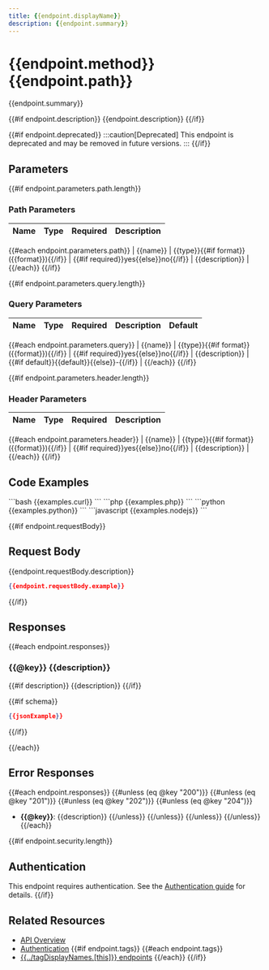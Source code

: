 ```yaml
---
title: {{endpoint.displayName}}
description: {{endpoint.summary}}
---
```


<!-- AUTO-GENERATED: Do not edit directly -->
<!-- Source: public/openapi/v1.yaml -->
<!-- Last updated: {{timestamp}} -->
<!-- Generator: scripts/generate-docs.js v1.0.0 -->


# {{endpoint.method}} {{endpoint.path}}

{{endpoint.summary}}

{{#if endpoint.description}}
{{endpoint.description}}
{{/if}}

{{#if endpoint.deprecated}}
:::caution[Deprecated]
This endpoint is deprecated and may be removed in future versions.
:::
{{/if}}

## Parameters

{{#if endpoint.parameters.path.length}}
### Path Parameters

| Name | Type | Required | Description |
|------|------|----------|-------------|
{{#each endpoint.parameters.path}}
| {{name}} | {{type}}{{#if format}} ({{format}}){{/if}} | {{#if required}}yes{{else}}no{{/if}} | {{description}} |
{{/each}}
{{/if}}

{{#if endpoint.parameters.query.length}}
### Query Parameters

| Name | Type | Required | Description | Default |
|------|------|----------|-------------|---------|
{{#each endpoint.parameters.query}}
| {{name}} | {{type}}{{#if format}} ({{format}}){{/if}} | {{#if required}}yes{{else}}no{{/if}} | {{description}} | {{#if default}}{{default}}{{else}}-{{/if}} |
{{/each}}
{{/if}}

{{#if endpoint.parameters.header.length}}
### Header Parameters

| Name | Type | Required | Description |
|------|------|----------|-------------|
{{#each endpoint.parameters.header}}
| {{name}} | {{type}}{{#if format}} ({{format}}){{/if}} | {{#if required}}yes{{else}}no{{/if}} | {{description}} |
{{/each}}
{{/if}}

## Code Examples

<Tabs>
  <TabItem label="cURL">
    ```bash
    {{examples.curl}}
    ```
  </TabItem>
  <TabItem label="PHP">
    ```php
    {{examples.php}}
    ```
  </TabItem>
  <TabItem label="Python">
    ```python
    {{examples.python}}
    ```
  </TabItem>
  <TabItem label="Node.js">
    ```javascript
    {{examples.nodejs}}
    ```
  </TabItem>
</Tabs>

{{#if endpoint.requestBody}}
## Request Body

{{endpoint.requestBody.description}}

```json
{{endpoint.requestBody.example}}
```
{{/if}}

## Responses

{{#each endpoint.responses}}
### {{@key}} {{description}}

{{#if description}}
{{description}}
{{/if}}

{{#if schema}}
```json
{{jsonExample}}
```
{{/if}}

{{/each}}

## Error Responses

{{#each endpoint.responses}}
{{#unless (eq @key "200")}}
{{#unless (eq @key "201")}}
{{#unless (eq @key "202")}}
{{#unless (eq @key "204")}}
- **{{@key}}**: {{description}}
{{/unless}}
{{/unless}}
{{/unless}}
{{/unless}}
{{/each}}

{{#if endpoint.security.length}}
## Authentication

This endpoint requires authentication. See the [Authentication guide](/api-reference/authentication/) for details.
{{/if}}

<!-- CUSTOM-START: additional-notes -->
<!-- Add any custom notes or examples here -->
<!-- CUSTOM-END: additional-notes -->

## Related Resources

- [API Overview](/api-reference/overview/)
- [Authentication](/api-reference/authentication/)
{{#if endpoint.tags}}
{{#each endpoint.tags}}
- [{{../tagDisplayNames.[this]}} endpoints](/api-reference/endpoints/{{../tagSlugs.[this]}}/)
{{/each}}
{{/if}}

